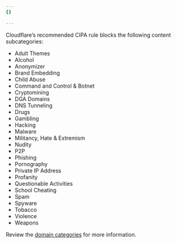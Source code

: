 ```yaml
---
{}

---
```


Cloudflare’s recommended CIPA rule blocks the following content subcategories:

* Adult Themes
* Alcohol
* Anonymizer
* Brand Embedding
* Child Abuse
* Command and Control & Botnet
* Cryptomining
* DGA Domains
* DNS Tunneling
* Drugs
* Gambling
* Hacking
* Malware
* Militancy, Hate & Extremism
* Nudity
* P2P
* Phishing
* Pornography
* Private IP Address
* Profanity
* Questionable Activities
* School Cheating
* Spam
* Spyware
* Tobacco
* Violence
* Weapons

Review the [domain categories](/cloudflare-one/policies/gateway/domain-categories/) for more information.
